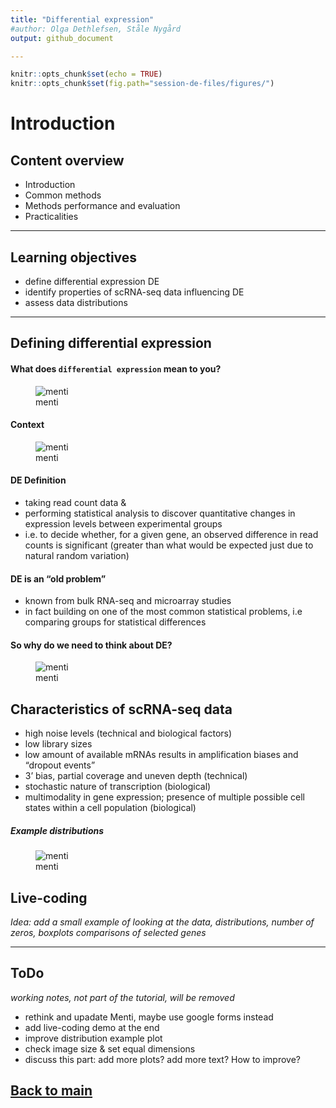 ```yaml
---
title: "Differential expression"
#author: Olga Dethlefsen, Ståle Nygård 
output: github_document

---
```

```r
knitr::opts_chunk$set(echo = TRUE)
knitr::opts_chunk$set(fig.path="session-de-files/figures/")
```

# Introduction

## Content overview
- Introduction
- Common methods
- Methods performance and evaluation
- Practicalities

--------

## Learning objectives
- define differential expression DE
- identify properties of scRNA-seq data influencing DE
- assess data distributions

-------


## Defining differential expression

#### What does `differential expression` mean to you?
![menti](session-de-files/images/intro-menti-01.png)


#### Context
![menti](session-de-files/images/intro-de-overview-02.png)


#### DE Definition
- taking read count data &
- performing statistical analysis to discover quantitative changes in expression levels between experimental groups
- i.e. to decide whether, for a given gene, an observed difference in read counts is significant (greater than what would be expected just due to natural random variation)

#### DE is an "old problem"
- known from bulk RNA-seq and microarray studies
- in fact building on one of the most common statistical problems, i.e comparing groups for statistical differences

#### So why do we need to think about DE?
![menti](session-de-files/images/intro-menti-01.png)

## Characteristics of scRNA-seq data
- high noise levels (technical and biological factors)
- low library sizes
- low amount of available mRNAs results in amplification biases and "dropout events"
- 3' bias, partial coverage and uneven depth (technical)
- stochastic nature of transcription (biological)
- multimodality in gene expression; presence of multiple possible cell states within a cell population (biological)

##### Example distributions
![menti](session-de-files/images/intro-distributions.png)

## Live-coding
_Idea: add a small example of looking at the data, distributions, number of zeros, boxplots comparisons of selected genes_

---------

## ToDo 
_working notes, not part of the tutorial, will be removed_

- rethink and upadate Menti, maybe use google forms instead
- add live-coding demo at the end
- improve distribution example plot
- check image size & set equal dimensions
- discuss this part: add more plots? add more text? How to improve?


## [Back to main](../README.md)







